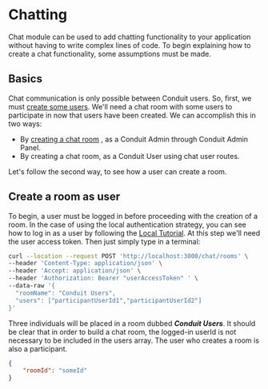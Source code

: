 # Chatting

Chat module can be used to add chatting functionality to your application without having to write complex lines of code.
To begin explaining how to create a chat functionality, some assumptions must be made.

## Basics

Chat communication is only possible between Conduit users. So, first, we must [create some users](../../authentication/get-started#create-a-user).
We'll need a chat room with some users to participate in now that users have been created. We can accomplish this in two ways:

- By [creating a chat room](../get-started#creating-rooms) , as a Conduit Admin through Conduit Admin Panel.
- By creating a chat room, as a Conduit User using chat user routes.

Let's follow the second way, to see how a user can create a room.

## Create a room as user

To begin, a user must be logged in before proceeding with the creation of a room. In the case of using the local authentication strategy,
you can see how to log in as a user by following the [Local Tutorial](../../authentication/tutorials/local).
At this step we'll need the user access token. Then just simply type in a terminal:

```bash = "Create a room as user"
curl --location --request POST 'http://localhost:3000/chat/rooms' \
--header 'Content-Type: application/json' \
--header 'Accept: application/json' \
--header 'Authorization: Bearer "userAccessToken" ' \
--data-raw '{
  "roomName": "Conduit Users",
  "users": ["participantUserId1","participantUserId2"]
}'
```

Three individuals will be placed in a room dubbed ***Conduit Users***. It should be clear that in order to build a chat room, the logged-in userId is not necessary
to be included in the users array. The user who creates a room is also a participant.

```json title="Resposne"
{
    "roomId": "someId"
}
```
